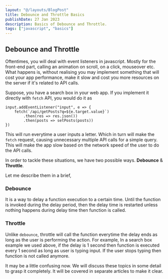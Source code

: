 ```yaml
---
layout: "@/layouts/BlogPost"
title: Debounce and Throttle Basics
publishDate: 27 Jan 2023
description: Basics of Debounce and Throttle.
tags: ["javascript", "basics"]
---
```


## Debounce and Throttle

Oftentimes, you will deal with event listeners in javascript. Mostly for the front-end part, calling an animation on scroll, on a click, mouseover etc. What happens is, without realising you may implement something that will cost your app performance, make it slow and cost you more resources on the server if it's related to API calls.

Suppose, you have a search box in your web app. If you implement it directly with `fetch` API, you would do it as

```
input.addEventListener("input", e => {
	fetch(`/api/getPosts?q=${e.target.value}`)
		.then(res => res.json())
		.then(posts => setPosts(posts))
})
```

This will run everytime a user inputs a letter. Which in turn will make the `fetch` request, causing unnecessary multiple API calls for a simple query. This will make the app slow based on the network speed of the user to do the API calls.

In order to tackle these situations, we have two possible ways. **Debounce** & **Throttle**.

Let me describe them in a brief,

### Debounce

It is a way to delay a function execution to a certain time. Until the function is invoked during the delay period, then the delay time is restarted unless nothing happens during delay time then function is called.

### Throttle

Unlike `debounce`, throttle will call the function everytime the delay ends as long as the user is performing the action. For example, In a search box example we used above, if the delay is 1 second then function is executed every 1 second as long as user is typing input. If the user stops typing then function is not called anymore.

It may be a little confusing now. We will discuss these topics in some detail to grasp it completely. It will be covered in separate articles to make it clear.
